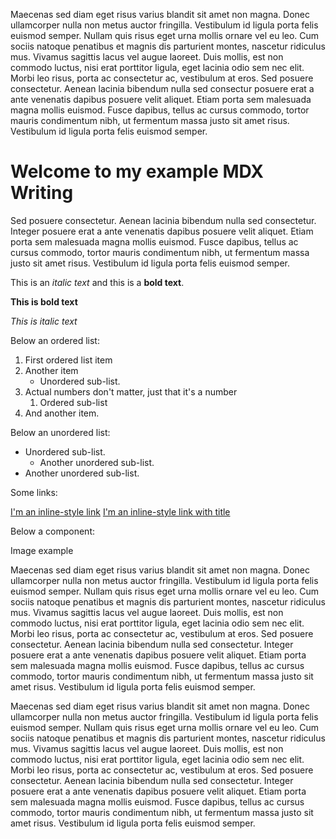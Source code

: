 

Maecenas sed diam eget risus varius blandit sit amet non magna. Donec ullamcorper nulla non metus auctor fringilla. Vestibulum id ligula porta felis euismod semper.
Nullam quis risus eget urna mollis ornare vel eu leo. Cum sociis natoque penatibus et magnis dis parturient montes, nascetur ridiculus mus. Vivamus sagittis lacus vel augue laoreet.
Duis mollis, est non commodo luctus, nisi erat porttitor ligula, eget lacinia odio sem nec elit. Morbi leo risus, porta ac consectetur ac, vestibulum at eros. Sed posuere consectetur.
Aenean lacinia bibendum nulla sed <TestFloatingContent>consectur</TestFloatingContent> posuere erat a ante venenatis dapibus posuere velit aliquet. Etiam porta sem malesuada magna mollis euismod. Fusce
dapibus, tellus ac cursus commodo, tortor mauris condimentum nibh, ut fermentum massa justo sit amet risus. Vestibulum
id ligula porta felis euismod semper.

# Welcome to my example MDX Writing

Sed posuere consectetur. Aenean lacinia bibendum nulla sed consectetur. Integer posuere erat a ante venenatis dapibus posuere velit aliquet. Etiam porta sem malesuada magna mollis euismod. Fusce dapibus, tellus ac cursus commodo, tortor mauris condimentum nibh, ut fermentum massa justo sit amet risus. Vestibulum id ligula porta felis euismod semper.

This is an _italic text_ and this is a **bold text**.

**This is bold text**

_This is italic text_

Below an ordered list:

1. First ordered list item
2. Another item
   - Unordered sub-list.
3. Actual numbers don't matter, just that it's a number
   1. Ordered sub-list
4. And another item.

Below an unordered list:

- Unordered sub-list.
  - Another unordered sub-list.
- Another unordered sub-list.

Some links:

[I'm an inline-style link](https://www.google.com)
[I'm an inline-style link with title](https://www.google.com "Google's Homepage")

Below a component:

<TestMdxComponent />

Image example

Maecenas sed diam eget risus varius blandit sit amet non magna. Donec ullamcorper nulla non metus auctor fringilla. Vestibulum id ligula porta felis euismod semper.
Nullam quis risus eget urna mollis ornare vel eu leo. Cum sociis natoque penatibus et magnis dis parturient montes, nascetur ridiculus mus. Vivamus sagittis lacus vel augue laoreet.
Duis mollis, est non commodo luctus, nisi erat porttitor ligula, eget lacinia odio sem nec elit. Morbi leo risus, porta ac consectetur ac, vestibulum at eros. Sed posuere consectetur.
Aenean lacinia bibendum nulla sed consectetur. Integer posuere erat a ante venenatis dapibus posuere velit aliquet. Etiam porta sem malesuada magna mollis euismod.
Fusce dapibus, tellus ac cursus commodo, tortor mauris condimentum nibh, ut fermentum massa justo sit amet risus. Vestibulum id ligula porta felis euismod semper.

<MarkdownSlider>
  <MarkdownSliderItemImage alt="Example image" src={ExampleImage} />
  <MarkdownSliderItemImage alt="Example image" src={ExampleImageWide} />
  <MarkdownSliderItemImage alt="Example image" src={ExampleImageWide} />
  <MarkdownSliderItemImage alt="Example image" src={ExampleImage} />
</MarkdownSlider>

<MarkdownImage alt="Example image" src={ExampleImage} />

<MarkdownImage alt="Example image wide" src={ExampleImageWide} wide />

<MarkdownImage alt="Example image wide" showCaption src={ExampleImageWide} wide />

<MarkdownVideo
  src="https://commondatastorage.googleapis.com/gtv-videos-bucket/sample/BigBuckBunny.mp4"
  title="Example video"
  controls
/>

<MarkdownVideo
  src="https://commondatastorage.googleapis.com/gtv-videos-bucket/sample/BigBuckBunny.mp4"
  wide
  title="Example video"
  showCaption
  controls
/>

<MarkdownVideo
  src="https://commondatastorage.googleapis.com/gtv-videos-bucket/sample/BigBuckBunny.mp4"
  title="Example video"
  wide
  autoPlay
  muted
  loop
/>

Maecenas sed diam eget risus varius blandit sit amet non magna. Donec ullamcorper nulla non metus auctor fringilla.
Vestibulum id ligula porta felis euismod semper. Nullam quis risus eget urna mollis ornare vel eu leo. Cum sociis
natoque penatibus et magnis dis parturient montes, nascetur ridiculus mus. Vivamus sagittis lacus vel augue laoreet.
Duis mollis, est non commodo luctus, nisi erat porttitor ligula, eget lacinia odio sem nec elit. Morbi leo risus, porta
ac consectetur ac, vestibulum at eros. Sed posuere consectetur. Aenean lacinia bibendum nulla sed consectetur. Integer
posuere erat a ante venenatis dapibus posuere velit aliquet. Etiam porta sem malesuada magna mollis euismod. Fusce
dapibus, tellus ac cursus commodo, tortor mauris condimentum nibh, ut fermentum massa justo sit amet risus. Vestibulum
id ligula porta felis euismod semper.

<MarkdownFooter />
